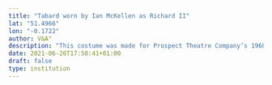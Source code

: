 ```yaml
---
title: "Tabard worn by Ian McKellen as Richard II"
lat: "51.4966"
lon: "-0.1722"
author: V&A"
description: "This costume was made for Prospect Theatre Company’s 1968 production of Richard II starring 29-year-old Ian McKellen as the King. Its five week tour was such a success that a second tour, starting at the Edinburgh Festival, was followed by a sell-out London run. It went on to tour Europe and was filmed by the BBC in 1970, establishing McKellen as a leading actor."
date: 2021-06-26T17:50:41+01:00
draft: false
type: institution
---
```

